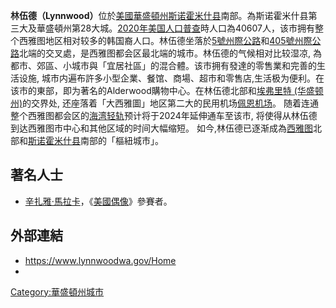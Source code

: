 {{Infobox settlement
|official_name            = 林伍德
|native_name              = City of Lynnwood
|settlement_type          = [[城市|城市]]
|nickname                 =
|motto                    =

<!-- 圖片 -->
|image_skyline            = Lynnwood, WA welcome sign.jpg
|imagesize                = 200px
|image_caption            =
|image_flag               =
|image_seal               = <!-- 檔案不存在 Lynnwood Logo.png -->

<!-- 地圖 -->
|image_map = Snohomish_County_Washington_Incorporated_and_Unincorporated_areas_Lynnwood_Highlighted.svg
|mapsize                  = 250px
|map_caption              = 林伍德位置圖
|image_map1               =
|mapsize1                 =
|map_caption1             =

<!-- 行政區 -->
|subdivision_type         = [[國家|國家]]
|subdivision_name         = [[美國|美國]]
|subdivision_type1        = [[州|州]]
|subdivision_name1        = [[華盛頓州|華盛頓州]]
|subdivision_type2        = [[郡|郡]]
|subdivision_name2        = [[斯诺霍米什县_(华盛顿州)|斯诺霍米什县]]

<!-- 政府 -->
|government_footnotes     =
|government_type          =
|leader_title             = [[市長|市長]]
|leader_name              = 唐·高夫（Don Gough）
|leader_title1            =
|leader_name1             =
|established_title        =
|established_date         =

<!-- 地區 -->
|unit_pref  =  Imperial
|area_footnotes           =
|area_magnitude           =
|area_total_km2           = 19.8
|area_land_km2            = 19.8
|area_water_km2           = 0.01
|area_total_sq_mi         = 7.7
|area_land_sq_mi          = 7.6
|area_water_sq_mi         = 0.0

<!-- 人口 -->
|population_as_of         = [[美國2020年人口普查|2020]]
|population_footnotes     =
|population_total         = 40,607
|population_density_km2   = 1710.5

<!-- 基本資料 -->
|timezone                 = [[太平洋時區|PST]]
|utc_offset               = -8
|timezone_DST             = PDT
|utc_offset_DST           = -7
|elevation_footnotes      =
|elevation_m              = 167-182
|elevation_ft             = 350-600
|coordinates_display      = 1
|coordinates_type         = region:US_type:city
|latd = 47 |latm = 49 |lats = 40 |latNS = N
|longd = 122 |longm = 18 |longs = 19 |longEW = W

<!-- 其他資料 -->
|postal_code_type         = [[美國郵遞區號|郵遞區號]]
|postal_code              = 98036, 98037, 98046, 98087
|area_code                = [[北美洲电话区号列表|425]]
|blank_name               = [[聯邦資訊處理標準|FIPS碼]]
|blank_info               = 53-40840{{GR|2}}
|blank1_name              = [[地名資訊系統編號|地名資訊系統編號]]
|blank1_info              = 1512414{{GR|3}}
|website                  = [https://www.lynnwoodwa.gov/Home/ https://www.lynnwoodwa.gov/Home]
|footnotes                =
}}

'''林伍德（Lynnwood）'''位於[[美國|美國]][[華盛頓州|華盛頓州]][[斯诺霍米什县_(华盛顿州)|斯诺霍米什县]]南部。為斯诺霍米什县第三大及華盛頓州第28大城。[[2020年美国人口普查|2020年美国人口普查]]時人口為40607人，该市拥有整个西雅图地区相对较多的韩国裔人口。林伍德坐落於[[5號州際公路|5號州際公路]]和[[405號州際公路_(華盛頓州)|405號州際公路]]北端的交叉處，是西雅图都会区最北端的城市。林伍德的气候相对比较湿凉, 為都市、郊區、小城市與「宜居社區」的混合體。该市拥有發達的零售業和完善的生活设施, 城市内遍布許多小型企業、餐馆、商場、超市和零售店,生活极为便利。在该市的東部，即为著名的Alderwood購物中心。在林伍德北部和[[埃弗里特_(华盛顿州)|埃弗里特 (华盛顿州)]]的交界处, 还座落着「大西雅圖」地区第二大的民用机场[[佩恩机场|佩恩机场]]。 随着连通整个西雅图都会区的[[海湾轻轨|海湾轻轨]]预计将于2024年延伸通车至该市, 将使得从林伍德到达西雅图市中心和其他区域的时间大幅缩短。 如今,林伍德已逐渐成為[[西雅图|西雅图]]北部和[[斯诺霍米什县_(华盛顿州)|斯诺霍米什县]]南部的「樞紐城市」。

==著名人士==
* [[辛扎雅·馬拉卡|辛扎雅·馬拉卡]]，《[[美國偶像|美國偶像]]》參賽者。

==外部連結==
{{Commons category|Lynnwood, Washington}}
* [https://www.lynnwoodwa.gov/Home/ https://www.lynnwoodwa.gov/Home] {{Wayback|url=https://www.lynnwoodwa.gov/Home/ |date=20220225105708 }}
* {{dmoz|Regional/North_America/United_States/Washington/Localities/L/Lynnwood/}}

{{Washington}}

[[Category:華盛頓州城市|Category:華盛頓州城市]]